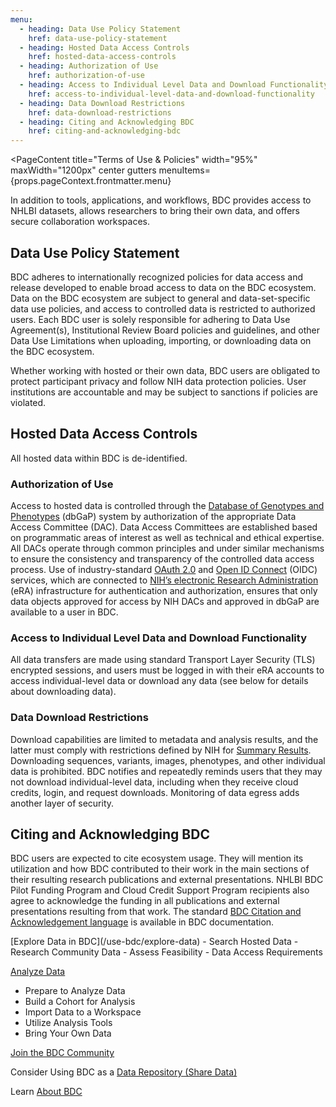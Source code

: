 ```yaml
---
menu:
  - heading: Data Use Policy Statement
    href: data-use-policy-statement
  - heading: Hosted Data Access Controls
    href: hosted-data-access-controls
  - heading: Authorization of Use
    href: authorization-of-use
  - heading: Access to Individual Level Data and Download Functionality
    href: access-to-individual-level-data-and-download-functionality
  - heading: Data Download Restrictions
    href: data-download-restrictions
  - heading: Citing and Acknowledging BDC
    href: citing-and-acknowledging-bdc
---
```



<PageContent 
  title="Terms of Use & Policies"
  width="95%" maxWidth="1200px" center gutters
  menuItems={props.pageContext.frontmatter.menu}
>

In addition to tools, applications, and workflows, BDC provides access to NHLBI datasets, allows researchers to bring their own data, and offers secure collaboration workspaces. 

## Data Use Policy Statement

BDC adheres to internationally recognized policies for data access and release developed to enable broad access to data on the BDC ecosystem. Data on the BDC ecosystem are subject to general and data-set-specific data use policies, and access to controlled data is restricted to authorized users. Each BDC user is solely responsible for adhering to Data Use Agreement(s), Institutional Review Board policies and guidelines, and other Data Use Limitations when uploading, importing, or downloading data on the BDC ecosystem.

Whether working with hosted or their own data, BDC users are obligated to protect participant privacy and follow NIH data protection policies. User institutions are accountable and may be subject to sanctions if policies are violated.

## Hosted Data Access Controls

All hosted data within BDC is de-identified. 

### Authorization of Use

Access to hosted data is controlled through the [Database of Genotypes and Phenotypes](https://dbgap.ncbi.nlm.nih.gov/) (dbGaP) system by authorization of the appropriate Data Access Committee (DAC). Data Access Committees are established based on programmatic areas of interest as well as technical and ethical expertise. All DACs operate through common principles and under similar mechanisms to ensure the consistency and transparency of the controlled data access process. Use of industry-standard [OAuth 2.0](https://oauth.net/) and [Open ID Connect](https://openid.net/connect/) (OIDC) services, which are connected to [NIH’s electronic Research Administration](https://era.nih.gov/) (eRA) infrastructure for authentication and authorization, ensures that only data objects approved for access by NIH DACs and approved in dbGaP are available to a user in BDC.

### Access to Individual Level Data and Download Functionality

All data transfers are made using standard Transport Layer Security (TLS) encrypted sessions, and users must be logged in with their eRA accounts to access individual-level data or download any data (see below for details about downloading data).

### Data Download Restrictions

Download capabilities are limited to metadata and analysis results, and the latter must comply with restrictions defined by NIH for [Summary Results](https://grants.nih.gov/grants/guide/notice-files/NOT-OD-19-023.html). Downloading sequences, variants, images, phenotypes, and other individual data is prohibited. BDC notifies and repeatedly reminds users that they may not download individual-level data, including when they receive cloud credits, login, and request downloads. Monitoring of data egress adds another layer of security.

## Citing and Acknowledging BDC

BDC users are expected to cite ecosystem usage.  They will mention its utilization and how BDC contributed to their work in the main sections of their resulting research publications and external presentations. NHLBI BDC Pilot Funding Program and Cloud Credit Support Program recipients also agree to acknowledge the funding in all publications and external presentations resulting from that work. The standard [BDC Citation and Acknowledgement language](https://bdcatalyst.gitbook.io/biodata-catalyst-documentation/community/citation-and-acknowledgement) is available in BDC documentation. 

<NextStepsCard>
  [Explore Data in BDC](/use-bdc/explore-data)
  -   Search Hosted Data
  -   Research Community Data
  -   Assess Feasibility
  -   Data Access Requirements

  [Analyze Data](/use-bdc/analyze-data)
  -   Prepare to Analyze Data
  -   Build a Cohort for Analysis
  -   Import Data to a Workspace
  -   Utilize Analysis Tools
  -   Bring Your Own Data

  [Join the BDC Community](/join-bdc)

  Consider Using BDC as a [Data Repository (Share Data)](https://biodatacatalyst.nhlbi.nih.gov/use-bdc/share-data)   

  Learn [About BDC](https://biodatacatalyst.nhlbi.nih.gov/about/overview)
</NextStepsCard>

</PageContent>